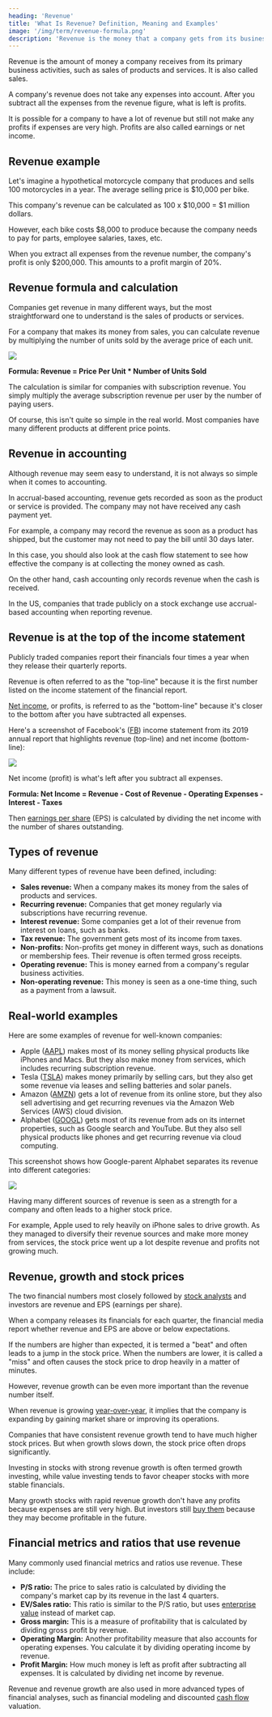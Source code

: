 ```yaml
---
heading: 'Revenue'
title: 'What Is Revenue? Definition, Meaning and Examples'
image: '/img/term/revenue-formula.png'
description: 'Revenue is the money that a company gets from its business activities. Unlike profits, revenue does not take any expenses into account.'
---
```


Revenue is the amount of money a company receives from its primary business activities, such as sales of products and services. It is also called sales.

A company's revenue does not take any expenses into account. After you subtract all the expenses from the revenue figure, what is left is profits.

It is possible for a company to have a lot of revenue but still not make any profits if expenses are very high. Profits are also called earnings or net income.

## Revenue example

Let's imagine a hypothetical motorcycle company that produces and sells 100 motorcycles in a year. The average selling price is $10,000 per bike.

This company's revenue can be calculated as 100 x $10,000 = $1 million dollars.

However, each bike costs $8,000 to produce because the company needs to pay for parts, employee salaries, taxes, etc.

When you extract all expenses from the revenue number, the company's profit is only $200,000. This amounts to a profit margin of 20%.

<Text1Ad key="/term/revenue/1" mobileOnly={true} />

## Revenue formula and calculation

Companies get revenue in many different ways, but the most straightforward one to understand is the sales of products or services.

For a company that makes its money from sales, you can calculate revenue by multiplying the number of units sold by the average price of each unit.

<img src="/img/term/revenue-formula.png" text="Revenue formula" width={807} height={404} className="add-border" />

**Formula: Revenue = Price Per Unit \* Number of Units Sold**

The calculation is similar for companies with subscription revenue. You simply multiply the average subscription revenue per user by the number of paying users.

Of course, this isn't quite so simple in the real world. Most companies have many different products at different price points.

## Revenue in accounting

Although revenue may seem easy to understand, it is not always so simple when it comes to accounting.

In accrual-based accounting, revenue gets recorded as soon as the product or service is provided. The company may not have received any cash payment yet.

For example, a company may record the revenue as soon as a product has shipped, but the customer may not need to pay the bill until 30 days later.

In this case, you should also look at the cash flow statement to see how effective the company is at collecting the money owned as cash.

On the other hand, cash accounting only records revenue when the cash is received.

In the US, companies that trade publicly on a stock exchange use accrual-based accounting when reporting revenue.

<Text2Ad key="/term/revenue/2" />

## Revenue is at the top of the income statement

Publicly traded companies report their financials four times a year when they release their quarterly reports.

Revenue is often referred to as the "top-line" because it is the first number listed on the income statement of the financial report.

[Net income](/term/net-income/), or profits, is referred to as the "bottom-line" because it's closer to the bottom after you have subtracted all expenses.

Here's a screenshot of Facebook's ([FB](/stocks/fb/)) income statement from its 2019 annual report that highlights revenue (top-line) and net income (bottom-line):

<img
	src="/img/term/facebook-income-statement-2019-screenshot.png"
	text="Facebook income statement 2019 screenshot"
	width={543}
	height={323}
	loading="lazy"
	className="add-border"
/>

Net income (profit) is what's left after you subtract all expenses.

**Formula: Net Income = Revenue - Cost of Revenue - Operating Expenses - Interest - Taxes**

Then [earnings per share](/term/eps-earnings-per-share/) (EPS) is calculated by dividing the net income with the number of shares outstanding.

## Types of revenue

Many different types of revenue have been defined, including:

-  **Sales revenue:** When a company makes its money from the sales of products and services.
-  **Recurring revenue:** Companies that get money regularly via subscriptions have recurring revenue.
-  **Interest revenue:** Some companies get a lot of their revenue from interest on loans, such as banks.
-  **Tax revenue:** The government gets most of its income from taxes.
-  **Non-profits:** Non-profits get money in different ways, such as donations or membership fees. Their revenue is often termed gross receipts.
-  **Operating revenue:** This is money earned from a company's regular business activities.
-  **Non-operating revenue:** This money is seen as a one-time thing, such as a payment from a lawsuit.

<Text3Ad key="/term/revenue/3" />

## Real-world examples

Here are some examples of revenue for well-known companies:

-  Apple ([AAPL](/stocks/aapl/)) makes most of its money selling physical products like iPhones and Macs. But they also make money from services, which includes recurring subscription revenue.
-  Tesla ([TSLA](/stocks/tsla/)) makes money primarily by selling cars, but they also get some revenue via leases and selling batteries and solar panels.
-  Amazon ([AMZN](/stocks/amzn/)) gets a lot of revenue from its online store, but they also sell advertising and get recurring revenues via the Amazon Web Services (AWS) cloud division.
-  Alphabet ([GOOGL](/stocks/googl/)) gets most of its revenue from ads on its internet properties, such as Google search and YouTube. But they also sell physical products like phones and get recurring revenue via cloud computing.

This screenshot shows how Google-parent Alphabet separates its revenue into different categories:

<img
	src="/img/term/alphabet-revenue-breakdown.png"
	text="Alphabet revenue breakdown"
	width={492}
	height={284}
	loading="lazy"
	className="add-border"
/>

Having many different sources of revenue is seen as a strength for a company and often leads to a higher stock price.

For example, Apple used to rely heavily on iPhone sales to drive growth. As they managed to diversify their revenue sources and make more money from services, the stock price went up a lot despite revenue and profits not growing much.

## Revenue, growth and stock prices

The two financial numbers most closely followed by [stock analysts](/analyst-ratings-explained/) and investors are revenue and EPS (earnings per share).

When a company releases its financials for each quarter, the financial media report whether revenue and EPS are above or below expectations.

If the numbers are higher than expected, it is termed a "beat" and often leads to a jump in the stock price. When the numbers are lower, it is called a "miss" and often causes the stock price to drop heavily in a matter of minutes.

However, revenue growth can be even more important than the revenue number itself.

When revenue is growing [year-over-year](/term/yoy-year-over-year/), it implies that the company is expanding by gaining market share or improving its operations.

Companies that have consistent revenue growth tend to have much higher stock prices. But when growth slows down, the stock price often drops significantly.

Investing in stocks with strong revenue growth is often termed growth investing, while value investing tends to favor cheaper stocks with more stable financials.

Many growth stocks with rapid revenue growth don't have any profits because expenses are still very high. But investors still [buy them](/how-to-buy-stocks-online/) because they may become profitable in the future.

## Financial metrics and ratios that use revenue

Many commonly used financial metrics and ratios use revenue. These include:

-  **P/S ratio:** The price to sales ratio is calculated by dividing the company's market cap by its revenue in the last 4 quarters.
-  **EV/Sales ratio:** This ratio is similar to the P/S ratio, but uses [enterprise value](/term/enterprise-value/) instead of market cap.
-  **Gross margin:** This is a measure of profitability that is calculated by dividing gross profit by revenue.
-  **Operating Margin:** Another profitability measure that also accounts for operating expenses. You calculate it by dividing operating income by revenue.
-  **Profit Margin:** How much money is left as profit after subtracting all expenses. It is calculated by dividing net income by revenue.

Revenue and revenue growth are also used in more advanced types of financial analyses, such as financial modeling and discounted [cash flow](/term/cash-flow-statement/) valuation.
